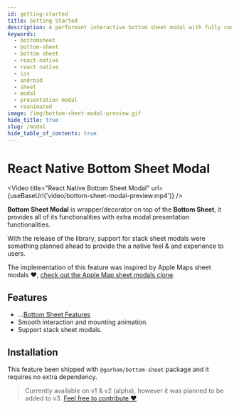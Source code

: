 ```yaml
---
id: getting-started
title: Getting Started
description: A performant interactive bottom sheet modal with fully configurable options 🚀
keywords:
  - bottomsheet
  - bottom-sheet
  - bottom sheet
  - react-native
  - react native
  - ios
  - android
  - sheet
  - modal
  - presentation modal
  - reanimated
image: /img/bottom-sheet-modal-preview.gif
hide_title: true
slug: /modal
hide_table_of_contents: true
---
```


# React Native Bottom Sheet Modal


<Video
  title="React Native Bottom Sheet Modal"
  url={useBaseUrl('video/bottom-sheet-modal-preview.mp4')}
/>

**Bottom Sheet Modal** is wrapper/decorator on top of the **Bottom Sheet**, it provides all of its functionalities with extra modal presentation functionalities.

With the release of the library, support for stack sheet modals were something planned ahead to provide the a native feel & and experience to users.

The implementation of this feature was inspired by Apple Maps sheet modals ❤️, [check out the Apple Map sheet modals clone](https://github.com/gorhom/react-native-bottom-sheet/blob/master/example/src/screens/advanced/MapExample.tsx).

## Features

- ...[Bottom Sheet Features](/#features)
- Smooth interaction and mounting animation.
- Support stack sheet modals.

## Installation

This feature been shipped with `@gorhom/bottom-sheet` package and it requires no extra dependency.

> Currently available on v1 & v2 (alpha), however it was planned to be added to v3. [Feel free to contribute ❤️](https://github.com/gorhom/react-native-bottom-sheet/issues/76)